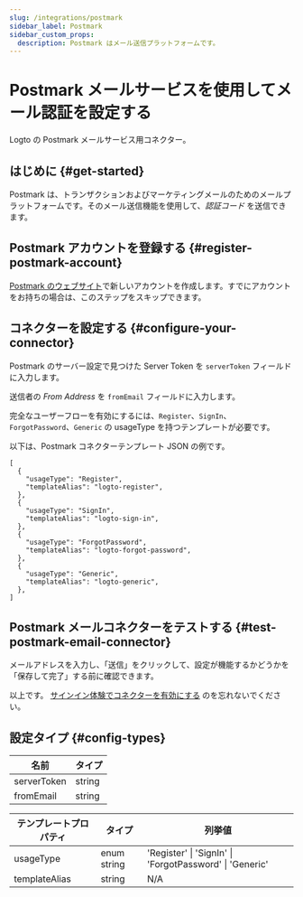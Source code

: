 ```yaml
---
slug: /integrations/postmark
sidebar_label: Postmark
sidebar_custom_props:
  description: Postmark はメール送信プラットフォームです。
---
```



# Postmark メールサービスを使用してメール認証を設定する

Logto の Postmark メールサービス用コネクター。

<GuideTip />

## はじめに \{#get-started}

Postmark は、トランザクションおよびマーケティングメールのためのメールプラットフォームです。そのメール送信機能を使用して、_認証コード_ を送信できます。

## Postmark アカウントを登録する \{#register-postmark-account}

[Postmark のウェブサイト](https://postmark.com/)で新しいアカウントを作成します。すでにアカウントをお持ちの場合は、このステップをスキップできます。

## コネクターを設定する \{#configure-your-connector}

Postmark のサーバー設定で見つけた Server Token を `serverToken` フィールドに入力します。

送信者の _From Address_ を `fromEmail` フィールドに入力します。

完全なユーザーフローを有効にするには、`Register`、`SignIn`、`ForgotPassword`、`Generic` の usageType を持つテンプレートが必要です。

以下は、Postmark コネクターテンプレート JSON の例です。

```jsonc
[
  {
    "usageType": "Register",
    "templateAlias": "logto-register",
  },
  {
    "usageType": "SignIn",
    "templateAlias": "logto-sign-in",
  },
  {
    "usageType": "ForgotPassword",
    "templateAlias": "logto-forgot-password",
  },
  {
    "usageType": "Generic",
    "templateAlias": "logto-generic",
  },
]
```

## Postmark メールコネクターをテストする \{#test-postmark-email-connector}

メールアドレスを入力し、「送信」をクリックして、設定が機能するかどうかを「保存して完了」する前に確認できます。

以上です。 [サインイン体験でコネクターを有効にする](/connectors/email-connectors/#enable-email-sign-up-or-sign-in) のを忘れないでください。

## 設定タイプ \{#config-types}

| 名前         | タイプ  |
| ----------- | ------ |
| serverToken | string |
| fromEmail   | string |

| テンプレートプロパティ | タイプ       | 列挙値                                                   |
| ------------------- | ----------- | ------------------------------------------------------- |
| usageType           | enum string | 'Register' \| 'SignIn' \| 'ForgotPassword' \| 'Generic' |
| templateAlias       | string      | N/A                                                     |